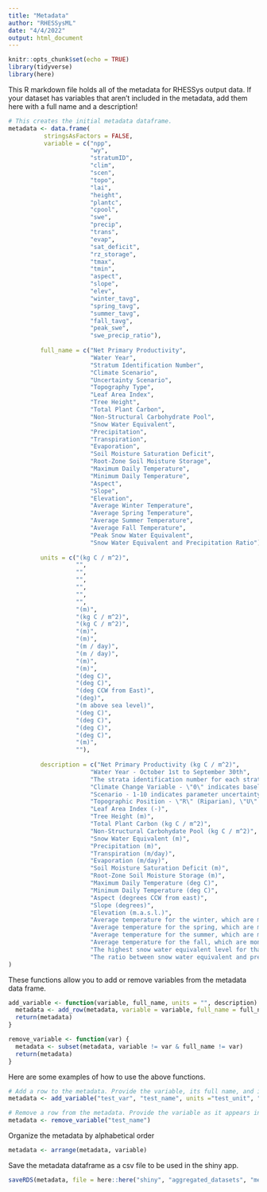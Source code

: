 ```yaml
---
title: "Metadata"
author: "RHESSysML"
date: "4/4/2022"
output: html_document
---
```


```r
knitr::opts_chunk$set(echo = TRUE)
library(tidyverse)
library(here)
```

This R markdown file holds all of the metadata for RHESSys output data. If your dataset has variables that aren't included in the metadata, add them here with a full name and a description! 

```r
# This creates the initial metadata dataframe.
metadata <- data.frame(
          stringsAsFactors = FALSE,
          variable = c("npp",
                       "wy",
                       "stratumID",
                       "clim",
                       "scen",
                       "topo",
                       "lai",
                       "height",
                       "plantc",
                       "cpool",
                       "swe",
                       "precip",
                       "trans",
                       "evap",
                       "sat_deficit",
                       "rz_storage",
                       "tmax",
                       "tmin",
                       "aspect",
                       "slope",
                       "elev",
                       "winter_tavg",
                       "spring_tavg",
                       "summer_tavg",
                       "fall_tavg",
                       "peak_swe",
                       "swe_precip_ratio"),
          
         full_name = c("Net Primary Productivity",
                       "Water Year",
                       "Stratum Identification Number",
                       "Climate Scenario",
                       "Uncertainty Scenario",
                       "Topography Type",
                       "Leaf Area Index",
                       "Tree Height",
                       "Total Plant Carbon",
                       "Non-Structural Carbohydrate Pool",
                       "Snow Water Equivalent",
                       "Precipitation",
                       "Transpiration",
                       "Evaporation",
                       "Soil Moisture Saturation Deficit",
                       "Root-Zone Soil Moisture Storage",
                       "Maximum Daily Temperature",
                       "Minimum Daily Temperature",
                       "Aspect",
                       "Slope",
                       "Elevation",
                       "Average Winter Temperature",
                       "Average Spring Temperature",
                       "Average Summer Temperature",
                       "Average Fall Temperature",
                       "Peak Snow Water Equivalent",
                       "Snow Water Equivalent and Precipitation Ratio"),
         
         units = c("(kg C / m^2)",
                   "",
                   "",
                   "",
                   "",
                   "",
                   "",
                   "(m)",
                   "(kg C / m^2)",
                   "(kg C / m^2)",
                   "(m)",
                   "(m)",
                   "(m / day)",
                   "(m / day)",
                   "(m)",
                   "(m)",
                   "(deg C)",
                   "(deg C)",
                   "(deg CCW from East)",
                   "(deg)",
                   "(m above sea level)",
                   "(deg C)",
                   "(deg C)",
                   "(deg C)",
                   "(deg C)",
                   "(m)",
                   ""),
         
         description = c("Net Primary Productivity (kg C / m^2)",
                       "Water Year - October 1st to September 30th",
                       "The strata identification number for each stratum within the watershed",
                       "Climate Change Variable - \"0\" indicates baseline climate, \"2\" indicates +2 deg C of climate warming",
                       "Scenario - 1-10 indicates parameter uncertainty (6-10 refer to same parameter sets as 1-5, only difference is climate)",
                       "Topographic Position - \"R\" (Riparian), \"U\" (Upslope), or \"M\" (Mid-slope)",
                       "Leaf Area Index (-)",
                       "Tree Height (m)",
                       "Total Plant Carbon (kg C / m^2)",
                       "Non-Structural Carbohydate Pool (kg C / m^2)",
                       "Snow Water Equivalent (m)",
                       "Precipitation (m)",
                       "Transpiration (m/day)",
                       "Evaporation (m/day)",
                       "Soil Moisture Saturation Deficit (m)",
                       "Root-Zone Soil Moisture Storage (m)",
                       "Maximum Daily Temperature (deg C)",
                       "Minimum Daily Temperature (deg C)",
                       "Aspect (degrees CCW from east)",
                       "Slope (degrees)",
                       "Elevation (m.a.s.l.)",
                       "Average temperature for the winter, which are months 12, 1, 2 and 3 by default",
                       "Average temperature for the spring, which are months 4 and 5 by default",
                       "Average temperature for the summer, which are months 6, 7, 8 and 9 by default",
                       "Average temperature for the fall, which are months 10 and 11 by default",
                       "The highest snow water equivalent level for that water year",
                       "The ratio between snow water equivalent and precipitation")
)
```

These functions allow you to add or remove variables from the metadata data frame.

```r
add_variable <- function(variable, full_name, units = "", description) {
  metadata <- add_row(metadata, variable = variable, full_name = full_name, description = description)
  return(metadata)
}

remove_variable <- function(var) {
  metadata <- subset(metadata, variable != var & full_name != var)
  return(metadata)
}
```

Here are some examples of how to use the above functions.

```r
# Add a row to the metadata. Provide the variable, its full name, and its description in quotes.
metadata <- add_variable("test_var", "test_name", units ="test_unit", "test_desc")

# Remove a row from the metadata. Provide the variable as it appears in
metadata <- remove_variable("test_name")
```

Organize the metadata by alphabetical order

```r
metadata <- arrange(metadata, variable)
```

Save the metadata dataframe as a csv file to be used in the shiny app.

```r
saveRDS(metadata, file = here::here("shiny", "aggregated_datasets", "metadata.RDS"))
```







